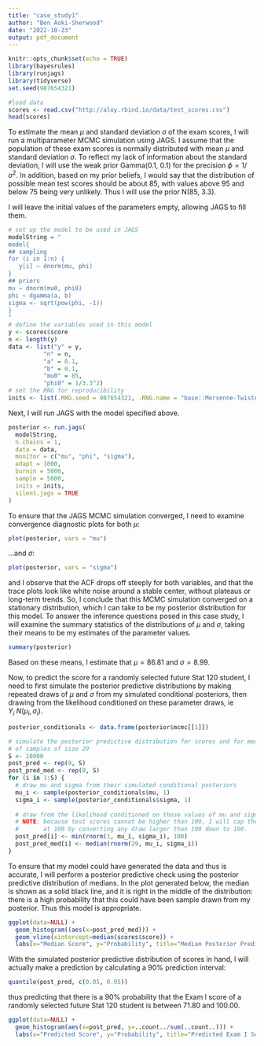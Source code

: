 ```yaml
---
title: "case_study1"
author: "Ben Aoki-Sherwood"
date: "2022-10-23"
output: pdf_document
---
```


```r
knitr::opts_chunk$set(echo = TRUE)
library(bayesrules)
library(runjags)
library(tidyverse)
set.seed(987654321)
```

```r
#load data
scores <- read.csv("http://aloy.rbind.io/data/test_scores.csv")
head(scores)
```

To estimate the mean $\mu$ and standard deviation $\sigma$ of the exam scores, I will run a multiparameter MCMC simulation using JAGS. I assume that the population of these exam scores is normally distributed with mean $\mu$ and standard deviation $\sigma$. To reflect my lack of information about the standard deviation, I will use the weak prior Gamma(0.1, 0.1) for the precision $\phi = 1/\sigma^2$. In addition, based on my prior beliefs, I would say that the distribution of possible mean test scores should be about 85, with values above 95 and below 75 being very unlikely. Thus I will use the prior N(85, 3.3). 

I will leave the initial values of the parameters empty, allowing JAGS to fill them.

```r
# set up the model to be used in JAGS
modelString = "
model{
## sampling
for (i in 1:n) {
   y[i] ~ dnorm(mu, phi)
}
## priors
mu ~ dnorm(mu0, phi0)
phi ~ dgamma(a, b)
sigma <- sqrt(pow(phi, -1))
}
"
# define the variables used in this model
y <- scores$score
n <- length(y)
data <- list("y" = y,
          "n" = n,
          "a" = 0.1,
          "b" = 0.1,
          "mu0" = 85,
          "phi0" = 1/3.3^2)
# set the RNG for reproducibility
inits <- list(.RNG.seed = 987654321, .RNG.name = "base::Mersenne-Twister")
```

Next, I will run JAGS with the model specified above.

```r
posterior <- run.jags(
  modelString,
  n.chains = 1,
  data = data,
  monitor = c("mu", "phi", "sigma"),
  adapt = 1000,
  burnin = 5000,
  sample = 5000,
  inits = inits,
  silent.jags = TRUE
)
```

To ensure that the JAGS MCMC simulation converged, I need to examine convergence diagnostic plots for both $\mu$:

```r
plot(posterior, vars = "mu")
```

...and $\sigma$:

```r
plot(posterior, vars = "sigma")
```

and I observe that the ACF drops off steeply for both variables, and that the trace plots look like white noise around a stable center, without plateaus or long-term trends. So, I conclude that this MCMC simulation converged on a stationary distribution, which I can take to be my posterior distribution for this model. To answer the inference questions posed in this case study, I will examine the summary statistics of the distributions of $\mu$ and $\sigma$, taking their means to be my estimates of the parameter values.

```r
summary(posterior)
```

Based on these means, I estimate that $\mu = 86.81$ and $\sigma = 8.99$.

Now, to predict the score for a randomly selected future Stat 120 student, I need to first simulate the posterior predictive distributions by making repeated draws of $\mu$ and $\sigma$ from my simulated conditional posteriors, then drawing from the likelihood conditioned on these parameter draws, ie $Y_i \text{~} N(\mu_i, \sigma_i)$. 

```r
posterior_conditionals <- data.frame(posterior$mcmc[[1]])

# simulate the posterior predictive distribution for scores and for medians
# of samples of size 29
S <- 10000
post_pred <- rep(0, S)
post_pred_med <- rep(0, S)
for (i in 1:S) {
  # draw mu and sigma from their simulated conditional posteriors
  mu_i <- sample(posterior_conditionals$mu, 1)
  sigma_i <- sample(posterior_conditionals$sigma, 1)
  
  # draw from the likelihood conditioned on those values of mu and sigma
  # NOTE: because test scores cannot be higher than 100, I will cap these draws 
  #       at 100 by converting any draw larger than 100 down to 100.
  post_pred[i] <- min(rnorm(1, mu_i, sigma_i), 100)
  post_pred_med[i] <- median(rnorm(29, mu_i, sigma_i))
}
```

To ensure that my model could have generated the data and thus is accurate, I will perform a posterior predictive check using the posterior predictive distribution of medians. In the plot generated below, the median is shown as a solid black line, and it is right in the middle of the distribution: there is a high probability that this could have been sample drawn from my posterior. Thus this model is appropriate.

```r
ggplot(data=NULL) +
  geom_histogram((aes(x=post_pred_med))) +
  geom_vline(xintercept=median(scores$score)) +
  labs(x="Median Score", y="Probability", title="Median Posterior Predictive Check")
```

With the simulated posterior predictive distribution of scores in hand, I will actually make a prediction by calculating a 90% prediction interval:

```r
quantile(post_pred, c(0.05, 0.95))
```

thus predicting that there is a 90% probability that the Exam I score of a randomly selected future Stat 120 student is between 71.80 and 100.00.

```r
ggplot(data=NULL) +
  geom_histogram(aes(x=post_pred, y=..count../sum(..count..))) +
  labs(x="Predicted Score", y="Probability", title="Predicted Exam I Scores for a Future Stat 120 Student")
```

